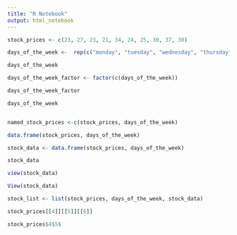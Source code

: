 ```yaml
---
title: "R Notebook"
output: html_notebook
---
```


```r
stock_prices <- c(23, 27, 23, 21, 34, 24, 25, 30, 37, 30)
```


```r
days_of_the_week <-  rep(c("monday", "tuesday", "wednesday", "thursday", "friday"), each = 2)

```
```r
days_of_the_week

```

```r
days_of_the_week_factor <- factor(c(days_of_the_week))
```
```r
days_of_the_week_factor
```


```r
days_of_the_week
```

```r
```


```r
named_stock_prices <-c(stock_prices, days_of_the_week)
```


```r
data.frame(stock_prices, days_of_the_week)
```

```r
stock_data <- data.frame(stock_prices, days_of_the_week)
```

```r
stock_data
```


```r
view(stock_data)
```


```r
View(stock_data)
```
```r
stock_list <- list(stock_prices, days_of_the_week, stock_data)

```

```r
stock_prices[[4]][[5]][[6]]
```

```r
stock_prices$4$5$
```

